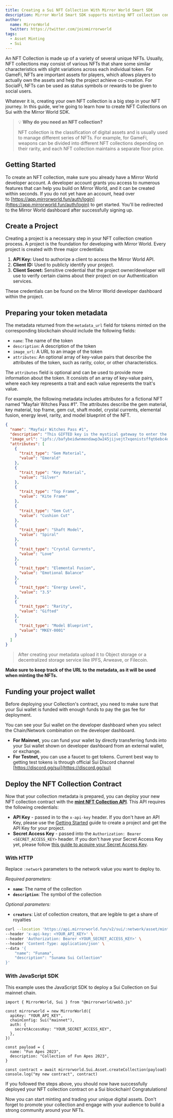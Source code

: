 ```yaml
---
title: Creating a Sui NFT Collection With Mirror World Smart SDK
description: Mirror World Smart SDK supports minting NFT collection contracts on Sui mainnet and testnet chains.
author:
  name: MirrorWorld
  twitter: https://twitter.com/joinmirrorworld
tags:
  - Asset Minting
  - Sui
---
```


An NFT Collection is made up of a variety of several unique NFTs. Usually, NFT
collections may consist of various NFTs that share some similar characteristics
with slight variations across each individual token. For GameFi, NFTs are
important assets for players, which allows players to actually own the assets
and help the project achieve co-creation. For SocialFi, NFTs can be used as
status symbols or rewards to be given to social users.

Whatever it is, creating your own NFT collection is a big step in your NFT
journey. In this guide, we're going to learn how to create NFT Collections on
Sui with the Mirror World SDK.

> 💡 **Why do you need an NFT collection?**
>
> NFT collection is the classification of digital assets and is usually used to
> manage different series of NFTs. For example, for GameFi, weapons can be
> divided into different NFT collections depending on their rarity, and each NFT
> collection maintains a separate floor price.

## Getting Started

To create an NFT collection, make sure you already have a Mirror World developer
account. A developer account grants you access to numerous features that can
help you build on Mirror World, and it can be created within seconds. If you do
not yet have an account, head over
to [https://app.mirrorworld.fun/auth/login](https://app.mirrorworld.fun/auth/login)
to get started. You'll be redirected to the Mirror World dashboard after
successfully signing up.

## Create a Project

Creating a project is a necessary step in your NFT collection creation process.
A project is the foundation for developing with Mirror World. Every project is
created with three major credentials:

1. **API Key:** Used to authorize a client to access the Mirror World API.
2. **Client ID:** Used to publicly identify your project.
3. **Client Secret:** Sensitive credential that the project owner/developer will
use to verify certain claims about their project on our Authentication
services.

These credentials can be found on the Mirror World developer dashboard within
the project.

## Preparing your token metadata

The metadata returned from the `metadata_url` field for tokens minted on the
corresponding blockchain should include the following fields:

- `name`: The name of the token
- `description`: A description of the token
- `image_url`: A URL to an image of the token
- `attributes`: An optional array of key-value pairs that describe the
attributes of the token, such as rarity, color, or other characteristics.

The `attributes` field is optional and can be used to provide more information
about the token. It consists of an array of key-value pairs, where each key
represents a trait and each value represents the trait's value.

For example, the following metadata includes attributes for a fictional NFT
named "Mayfair Witches Pass #1". The attributes describe the gem material, key
material, top frame, gem cut, shaft model, crystal currents, elemental fusion,
energy level, rarity, and model blueprint of the NFT.

```json
{
  "name": "Mayfair Witches Pass #1",
  "description": "This GIFTED key is the mystical gateway to enter the immersive world of Anne Rice's Immortal Universe, where the ancient rituals of the Mayfair Witches hold sway. Infused with hidden magic and a blend of herbs like lavender, rosemary, and sage, this key serves as the ultimate talisman for unlocking the seeker's potential and delving deeper into the world of the immortals. With this key in-hand, holders will discover their true power and become one with the mystical realm beyond.",
  "image_url": "ipfs://bafybeidwnmendawp3w245jijvejt7xqenistsffqt6ebc4dnfmbf6mcxzy/gifted_02--0420.jpg",
  "attributes": [
    {
      "trait_type": "Gem Material",
      "value": "Emerald"
    },
    {
      "trait_type": "Key Material",
      "value": "Silver"
    },
    {
      "trait_type": "Top Frame",
      "value": "Kite Frame"
    },
    {
      "trait_type": "Gem Cut",
      "value": "Cushion Cut"
    },
    {
      "trait_type": "Shaft Model",
      "value": "Spiral"
    },
    {
      "trait_type": "Crystal Currents",
      "value": "Love"
    },
    {
      "trait_type": "Elemental Fusion",
      "value": "Emotional Balance"
    },
    {
      "trait_type": "Energy Level",
      "value": "3.5"
    },
    {
      "trait_type": "Rarity",
      "value": "Gifted"
    },
    {
      "trait_type": "Model Blueprint",
      "value": "MKEY-0001"
    }
  ]
}
```

> After creating your metadata upload it to Object storage or a decentralized
> storage service like IPFS, Arweave, or Filecoin.

**Make sure to keep track of the URL to the metadata, as it will be used when
minting the NFTs.**

>

## Funding your project wallet

Before deploying your Collection's contract, you need to make sure that
your Sui wallet is funded with enough funds to pay the gas fee for
deployment.

You can see your Sui wallet on the developer dashboard when you select the
Chain/Network combination on the developer dashboard.

- **For Mainnet**, you can fund your wallet by directly transferring funds into
your Sui wallet shown on developer dashboard from an external wallet, or exchange.
- **For Testnet,** you can use a faucet to get tokens. Current best way to getting
test tokens is through official Sui Discord channel [https://discord.gg/sui](https://discord.gg/sui)

## Deploy the NFT Collection Contract

Now that your collection metadata is prepared, you can deploy your new NFT
collection contract with the
[**mint NFT Collection API**](https://developer.mirrorworld.fun/#3d090fd2-d294-462b-98e1-a233b703d79b).
This API requires the following credentials:

- **API Key** - passed in to the `x-api-key` header. If you don't have an API
Key, please use the
[Getting Started](/overview/development-guide/projects#creating-a-project)
guide to create a project and get the API Key for your project.
- **Secret Access Key** - passed into the
`Authorization: Bearer <SECRET_ACCESS_KEY>` header. If you don't have your
Secret Access Key yet, please follow
[this guide to acquire your Secret Access Key](/overview/development-guide/developer-dashboard#secret-access-key-management).

### With HTTP

Replace `:network` parameters to the network value you want to deploy to.

_Required parameters:_

- **`name`**: The name of the collection
- **`description`**: The symbol of the collection

_Optional parameters:_

- **`creators`**: List of collection creators, that are legible to get a share of royalties

```bash
curl --location 'https://api.mirrorworld.fun/v2/sui/:network/asset/mint/collection' \
--header 'x-api-key: <YOUR_API_KEY>' \
--header 'Authorization: Bearer <YOUR_SECRET_ACCESS_KEY>' \
--header 'Content-Type: application/json' \
--data '{
    "name": "Funama",
    "description": "Sunama Sui Collection"
}'
```

### With JavaScript SDK

This example uses the JavaScript SDK to deploy a Sui Collection on Sui mainnet chain.

```tsx
import { MirrorWorld, Sui } from "@mirrorworld/web3.js"

const mirrorworld = new MirrorWorld({
  apiKey: "YOUR_API_KEY",
  chainConfig: Sui("mainnet"),
  auth: {
    secretAccessKey: "YOUR_SECRET_ACCESS_KEY",
  },
})

const payload = {
  name: "Fun Apes 2023",
  description: "Collection of Fun Apes 2023",
}

const contract = await mirrorworld.Sui.Asset.createCollection(payload)
console.log("my new contract", contract)
```

If you followed the steps above, you should now have successfully deployed your
NFT collection contract on a Sui blockchain! Congratulations!

Now you can start minting and trading your unique digital assets. Don't forget
to promote your collection and engage with your audience to build a strong
community around your NFTs.
